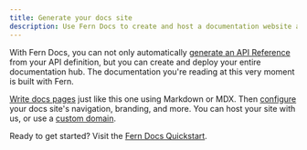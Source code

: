 ---
title: Generate your docs site
description: Use Fern Docs to create and host a documentation website and generate API reference documentation from your API definition.
---

With Fern Docs, you can not only automatically [generate an API Reference](/fern-docs/content/generate-api-ref) from your API definition, but you can create and deploy your entire documentation hub. The documentation you're reading at this very moment is built with Fern. 

[Write docs pages](/fern-docs/content/write-markdown) just like this one using Markdown or MDX. Then [configure](/fern-docs/config/overview) your docs site's navigation, branding, and more. You can host your site with us, or use a [custom domain](/fern-docs/config/branding/custom-domain). 

Ready to get started? Visit the [Fern Docs Quickstart](/fern-docs/docs-quickstart).